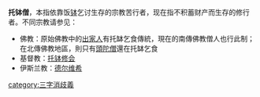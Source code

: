 '''托钵僧'''，本指依靠饭[[钵|钵]]乞讨生存的宗教苦行者，现在指不积蓄财产而生存的修行者。不同宗教请参见：
*佛教：原始佛教中的[[出家人_(佛教)|出家人]]有托缽乞食傳統，現在的南傳佛教僧人也行此制；在北傳佛教地區，則只有[[頭陀僧|頭陀僧]]還在托缽乞食
*基督教：[[托钵修会|托钵修会]]
*伊斯兰教：[[德尔维希|德尔维希]]

{{消歧义}}
[[category:三字消歧義|category:三字消歧義]]